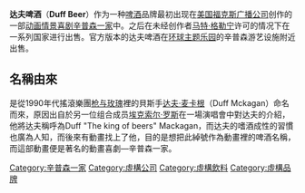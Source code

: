 {{expand language|en|page=Duff Beer}}
{{unreferenced|time=2013-08-09T05:27:43+00:00}}
'''达夫啤酒'''（'''Duff Beer'''）作为一种[[啤酒|啤酒]]品牌最初出现在[[美国|美国]][[福克斯广播公司|福克斯广播公司]]创作的一部[[动画|动画]][[情景喜剧|情景喜剧]][[辛普森一家|辛普森一家]]中。之后在未经创作者[[马特·格勒宁|马特·格勒宁]]许可的情况下在一系列国家进行出售。官方版本的达夫啤酒在[[环球主题乐园|环球主题乐园]]的辛普森游艺设施附近出售。

==名稱由來== 

是從1990年代搖滾樂團[[枪与玫瑰|枪与玫瑰]]裡的貝斯手[[达夫·麦卡根|达夫·麦卡根]]（Duff Mckagan）命名而來，原因出自於另一位组合成员[[埃克索尔·罗斯|埃克索尔·罗斯]]在一場演唱會中對达夫的介紹，他將达夫稱呼為Duff "The king of beers" Mackagan，而达夫的嗜酒成性的習慣也廣為人知，而後來有動畫找上了他，目的是想把此綽號作為動畫裡的啤酒名稱，而這部動畫便是著名的動畫喜劇—辛普森一家。

[[Category:辛普森一家|Category:辛普森一家]]
[[Category:虛構公司|Category:虛構公司]]
[[Category:虛構飲料|Category:虛構飲料]]
[[Category:虛構品牌|Category:虛構品牌]]

{{Authority control}}